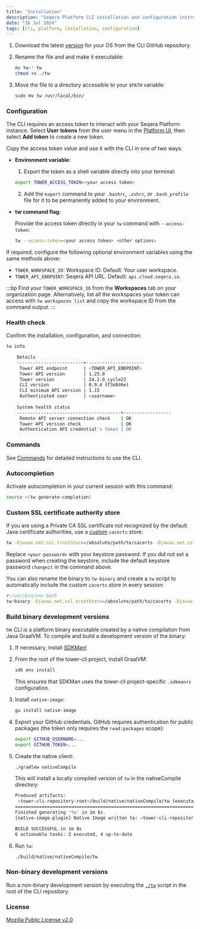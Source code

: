 ```yaml
---
title: "Installation"
description: "Seqera Platform CLI installation and configuration instructions."
date: "16 Jul 2024"
tags: [cli, platform, installation, configuration]
---
```



1. Download the latest [version][releases] for your OS from the CLI GitHub repository.
1. Rename the file and and make it executable:

    ```bash
    mv tw-* tw
    chmod +x ./tw
    ```

1. Move the file to a directory accessible to your `$PATH` variable:

    ```bash
    sudo mv tw /usr/local/bin/
    ```

### Configuration

The CLI requires an access token to interact with your Seqera Platform instance. Select **User tokens** from the user menu in the [Platform UI](https://cloud.seqera.io), then select **Add token** to create a new token.

Copy the access token value and use it with the CLI in one of two ways:

- **Environment variable**:

  1. Export the token as a shell variable directly into your terminal:

    ```bash
    export TOWER_ACCESS_TOKEN=<your access token>
    ```

  2. Add the `export` command to your `.bashrc`, `.zshrc`, or `.bash_profile` file for it to be permanently added to your environment.

- **tw command flag**:

  Provide the access token directly in your `tw` command with `--access-token`:

  ```bash
  tw --access-token=<your access token> <other options>
  ```

If required, configure the following optional environment variables using the same methods above:

- `TOWER_WORKSPACE_ID`: Workspace ID. Default: Your user workspace.
- `TOWER_API_ENDPOINT`: Seqera API URL. Default: `api.cloud.seqera.io`.

:::tip
Find your `TOWER_WORKSPACE_ID` from the **Workspaces** tab on your organization page. Alternatively, list all the workspaces your token can access with `tw workspaces list` and copy the workspace ID from the command output.
:::

### Health check

Confirm the installation, configuration, and connection:

```bash
tw info

    Details
    -------------------------+----------------------
     Tower API endpoint      | <TOWER_API_ENDPOINT>
     Tower API version       | 1.25.0               
     Tower version           | 24.2.0_cycle22       
     CLI version             | 0.9.4 (f3e846e)      
     CLI minimum API version | 1.15                 
     Authenticated user      | <username>  
     
    System health status
    ---------------------------------------+------------------
     Remote API server connection check    | OK
     Tower API version check               | OK
     Authentication API credential's token | OK
```

### Commands

See [Commands](./commands) for detailed instructions to use the CLI.

### Autocompletion

Activate autocompletion in your current session with this command:

```bash
source <(tw generate-completion)
```

### Custom SSL certificate authority store

If you are using a Private CA SSL certificate not recognized by the default Java certificate authorities, use a [custom](https://www.baeldung.com/jvm-certificate-store-errors) `cacerts` store:

```bash
tw -Djavax.net.ssl.trustStore=/absolute/path/to/cacerts -Djavax.net.ssl.trustStorePassword=<your-password> info
```

Replace `<your-password>` with your keystore password. If you did not set a password when creating the keystore, include the default keystore password `changeit` in the command above. 

You can also rename the binary to `tw-binary` and create a `tw` script to automatically include the custom `cacerts` store in every session:

```bash
#!/usr/bin/env bash
tw-binary -Djavax.net.ssl.trustStore=/absolute/path/to/cacerts -Djavax.net.ssl.trustStorePassword=<your-password> $@
```

### Build binary development versions

tw CLI is a platform binary executable created by a native compilation from Java GraalVM. To compile and build a development version of the binary:

1. If necessary, install [SDKMan!](https://sdkman.io/)
1. From the root of the tower-cli project, install GraalVM:

    ```bash
    sdk env install
    ```

    This ensures that SDKMan uses the tower-cli project-specific `.sdkmanrc` configuration.

1. Install `native-image`:

    ```bash
    gu install native-image
    ```

1. Export your GitHub credentials. GitHub requires authentication for public packages (the token only requires the `read:packages` scope):

    ```bash
    export GITHUB_USERNAME=...
    export GITHUB_TOKEN=...
    ```

1. Create the native client:

    ```bash
    ./gradlew nativeCompile
    ```

    This will install a locally compiled version of `tw` in the nativeCompile directory:

    ```bash
    Produced artifacts:
     <tower-cli-repository-root>/build/native/nativeCompile/tw (executable)
    ========================================================================================================================
    Finished generating 'tw' in 1m 6s.
    [native-image-plugin] Native Image written to: <tower-cli-repository-root>/build/native/nativeCompile
    
    BUILD SUCCESSFUL in 1m 8s
    6 actionable tasks: 2 executed, 4 up-to-date
    ```

1. Run `tw`:

    ```bash
    ./build/native/nativeCompile/tw
    ```

### Non-binary development versions

Run a non-binary development version by executing the [`./tw`](https://github.com/seqeralabs/tower-cli/blob/master/tw) script in the root of the CLI repository.

### License

[Mozilla Public License v2.0](https://github.com/seqeralabs/tower-cli/blob/master/LICENSE.txt)

[releases]: https://github.com/seqeralabs/tower-cli/releases
